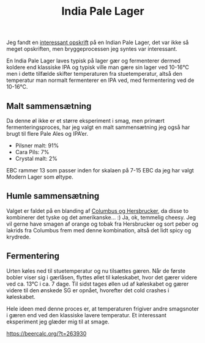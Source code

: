 ﻿---
published: 2024-06-19
title: India Pale Lager
slug: batch-237-india-pale-lager
summary: Mere øl
---

Jeg fandt en [interessant opskrift](https://www.clawhammersupply.com/blogs/moonshine-still-blog/india-pale-ale-homebrew-recipe)  på en Indian Pale Lager, det var ikke så meget opskriften, men bryggeprocessen jeg syntes var interessant.

En India Pale Lager laves typisk på lager gær og fermenterer dermed koldere end klassiske IPA og typisk ville man gære sin lager ved 10-16°C men i dette tilfælde skifter temperaturen fra stuetemperatur, altså den temperatur man normalt fermenterer en IPA ved, med fermentering ved de 10-16°C.

## Malt sammensætning
Da denne øl ikke er et større eksperiment i smag, men primært fermenteringsproces, har jeg valgt en malt sammensætning jeg også har brugt til flere Pale Ales og IPA’er.

- Pilsner malt: 91%
- Cara Pils: 7%
- Crystal malt: 2%

EBC rammer 13 som passer inden for skalaen på 7-15 EBC da jeg har valgt Modern Lager som øltype.

## Humle sammensætning
Valget er faldet på en blanding af [Columbus og Hersbrucker](https://beermaverick.com/hops/hop-comparison-tool/?hops=hersbrucker,columbus,), da disse to kombinerer det tyske og det amerikanske… :) Ja, ok, temmelig cheesy.
Jeg vil gerne have smagen af orange og tobak fra Hersbrucker og sort peber og lakrids fra Columbus frem med denne kombination, altså det lidt spicy og krydrede.

## Fermentering
Urten køles ned til stuetemperatur og nu tilsættes gæren.
Når de første bobler viser sig i gærlåsen, flyttes øllet til køleskabet, hvor det gærer videre ved ca. 13°C i ca. 7 dage.
Til sidst tages øllen ud af køleskabet og gærer videre til den ønskede SG er opnået, hvorefter det cold crashes i køleskabet.

Hele ideen med denne proces er, at temperaturen frigiver andre smagsnoter i gæren end ved den klassiske lavere temperatur. Et interessant eksperiment jeg glæder mig til at smage.

https://beercalc.org/?t=263930


